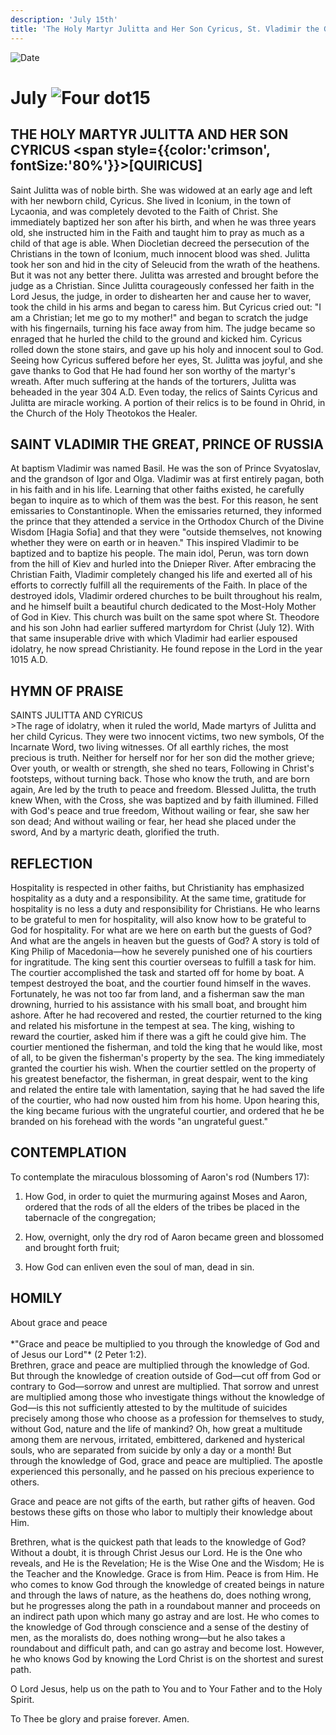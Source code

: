 ```yaml
---
description: 'July 15th'
title: 'The Holy Martyr Julitta and Her Son Cyricus, St. Vladimir the Great, Prince of Russia'
---
```


<CustomPaginator />
<RunningHead />

<Image src="/title-imprint.png" height={68} width={50} alt="Date" className="title-imprint"/>

# <div id="date">July <Image className="four-dot" src="/four-dot.png" height={15} width={15} alt="Four dot" />15</div>

## THE HOLY MARTYR JULITTA AND HER SON CYRICUS <span style={{color:'crimson', fontSize:'80%'}}>[QUIRICUS]</span>

Saint Julitta was of noble birth. She was widowed at an early age and left with her newborn child, Cyricus. She lived in Iconium, in the town of Lycaonia, and was completely devoted to the Faith of Christ. She immediately baptized her son after his birth, and when he was three years old, she instructed him in the Faith and taught him to pray as much as a child of that age is able. When Diocletian decreed the persecution of the Christians in the town of Iconium, much innocent blood was shed. Julitta took her son and hid in the city of Seleucid from the wrath of the heathens. But it was not any better there. Julitta was arrested and brought before the judge as a Christian. Since Julitta courageously confessed her faith in the Lord Jesus, the judge, in order to dishearten her and cause her to waver, took the child in his arms and began to caress him. But Cyricus cried out: "I am a Christian; let me go to my mother!" and began to scratch the judge with his fingernails, turning his face away from him. The judge became so enraged that he hurled the child to the ground and kicked him. Cyricus rolled down the stone stairs, and gave up his holy and innocent soul to God. Seeing how Cyricus suffered before her eyes, St. Julitta was joyful, and she gave thanks to God that He had found her son worthy of the martyr's wreath. After much suffering at the hands of the torturers, Julitta was beheaded in the year 304 A.D. Even today, the relics of Saints Cyricus and Julitta are miracle working. A portion of their relics is to be found in Ohrid, in the Church of the Holy Theotokos the Healer.

## SAINT VLADIMIR THE GREAT, PRINCE OF RUSSIA

At baptism Vladimir was named Basil. He was the son of Prince Svyatoslav, and the grandson of Igor and Olga. Vladimir was at first entirely pagan, both in his faith and in his life. Learning that other faiths existed, he carefully began to inquire as to which of them was the best. For this reason, he sent emissaries to Constantinople. When the emissaries returned, they informed the prince that they attended a service in the Orthodox Church of the Divine Wisdom [Hagia Sofia] and that they were "outside themselves, not knowing whether they were on earth or in heaven." This inspired Vladimir to be baptized and to baptize his people. The main idol, Perun, was torn down from the hill of Kiev and hurled into the Dnieper River. After embracing the Christian Faith, Vladimir completely changed his life and exerted all of his efforts to correctly fulfill all the requirements of the Faith. In place of the destroyed idols, Vladimir ordered churches to be built throughout his realm, and he himself built a beautiful church dedicated to the Most-Holy Mother of God in Kiev. This church was built on the same spot where St. Theodore and his son John had earlier suffered martyrdom for Christ (July 12). With that same insuperable drive with which Vladimir had earlier espoused idolatry, he now spread Christianity. He found repose in the Lord in the year 1015 A.D.


## HYMN OF PRAISE
<div style={{textAlign:'center', color:'crimson', fontWeight:'bold'}}>
SAINTS JULITTA AND CYRICUS
</div>
>The rage of idolatry, when it ruled the world,  
Made martyrs of Julitta and her child Cyricus.  
They were two innocent victims, two new symbols,  
Of the Incarnate Word, two living witnesses.  
Of all earthly riches, the most precious is truth.  
Neither for herself nor for her son did the mother grieve;  
Over youth, or wealth or strength, she shed no tears,  
Following in Christ's footsteps, without turning back.  
Those who know the truth, and are born again,  
Are led by the truth to peace and freedom.  
Blessed Julitta, the truth knew  
When, with the Cross, she was baptized and by faith illumined.  
Filled with God's peace and true freedom,  
Without wailing or fear, she saw her son dead;  
And without wailing or fear, her head she placed under the sword,  
And by a martyric death, glorified the truth.  


## REFLECTION

Hospitality is respected in other faiths, but Christianity has emphasized hospitality as a duty and a responsibility. At the same time, gratitude for hospitality is no less a duty and responsibility for Christians. He who learns to be grateful to men for hospitality, will also know how to be grateful to God for hospitality. For what are we here on earth but the guests of God? And what are the angels in heaven but the guests of God? A story is told of King Philip of Macedonia—how he severely punished one of his courtiers for ingratitude. The king sent this courtier overseas to fulfill a task for him. The courtier accomplished the task and started off for home by boat. A tempest destroyed the boat, and the courtier found himself in the waves. Fortunately, he was not too far from land, and a fisherman saw the man drowning, hurried to his assistance with his small boat, and brought him ashore. After he had recovered and rested, the courtier returned to the king and related his misfortune in the tempest at sea. The king, wishing to reward the courtier, asked him if there was a gift he could give him. The courtier mentioned the fisherman, and told the king that he would like, most of all, to be given the fisherman's property by the sea. The king immediately granted the courtier his wish. When the courtier settled on the property of his greatest benefactor, the fisherman, in great despair, went to the king and related the entire tale with lamentation, saying that he had saved the life of the courtier, who had now ousted him from his home. Upon hearing this, the king became furious with the ungrateful courtier, and ordered that he be branded on his forehead with the words "an ungrateful guest."


## CONTEMPLATION

To contemplate the miraculous blossoming of Aaron's rod (Numbers 17):

1. How God, in order to quiet the murmuring against Moses and Aaron, ordered that the rods of all the elders of the tribes be placed in the tabernacle of the congregation;

2. How, overnight, only the dry rod of Aaron became green and blossomed and brought forth fruit;

3. How God can enliven even the soul of man, dead in sin.


## HOMILY
<div style={{textAlign:'center', color:'crimson', fontWeight:'bold'}}>
About grace and peace
</div>
<br />
<div style={{textAlign:'right'}}>
*"Grace and peace be multiplied to you through the knowledge of God and of Jesus our Lord"* (2 Peter 1:2).
</div>
Brethren, grace and peace are multiplied through the knowledge of God. But through the knowledge of creation outside of God—cut off from God or contrary to God—sorrow and unrest are multiplied. That sorrow and unrest are multiplied among those who investigate things without the knowledge of God—is this not sufficiently attested to by the multitude of suicides precisely among those who choose as a profession for themselves to study, without God, nature and the life of mankind? Oh, how great a multitude among them are nervous, irritated, embittered, darkened and hysterical souls, who are separated from suicide by only a day or a month! But through the knowledge of God, grace and peace are multiplied. The apostle experienced this personally, and he passed on his precious experience to others.

Grace and peace are not gifts of the earth, but rather gifts of heaven. God bestows these gifts on those who labor to multiply their knowledge about Him.

Brethren, what is the quickest path that leads to the knowledge of God? Without a doubt, it is through Christ Jesus our Lord. He is the One who reveals, and He is the Revelation; He is the Wise One and the Wisdom; He is the Teacher and the Knowledge. Grace is from Him. Peace is from Him. He who comes to know God through the knowledge of created beings in nature and through the laws of nature, as the heathens do, does nothing wrong, but he progresses along the path in a roundabout manner and proceeds on an indirect path upon which many go astray and are lost. He who comes to the knowledge of God through conscience and a sense of the destiny of men, as the moralists do, does nothing wrong—but he also takes a roundabout and difficult path, and can go astray and become lost. However, he who knows God by knowing the Lord Christ is on the shortest and surest path.

O Lord Jesus, help us on the path to You and to Your Father and to the Holy Spirit.

To Thee be glory and praise forever. Amen.

